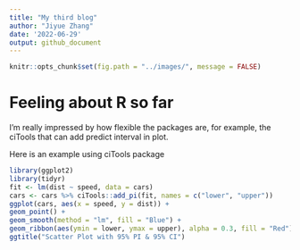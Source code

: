 ```yaml
---
title: "My third blog"
author: "Jiyue Zhang"
date: '2022-06-29'
output: github_document
---
```


```r
knitr::opts_chunk$set(fig.path = "../images/", message = FALSE)
```

# Feeling about R so far
I'm really impressed by how flexible the packages are, for example, the ciTools that can add predict interval in plot.

Here is an example using ciTools package
```r
library(ggplot2)
library(tidyr)
fit <- lm(dist ~ speed, data = cars)
cars <- cars %>% ciTools::add_pi(fit, names = c("lower", "upper"))
ggplot(cars, aes(x = speed, y = dist)) +
geom_point() +
geom_smooth(method = "lm", fill = "Blue") +
geom_ribbon(aes(ymin = lower, ymax = upper), alpha = 0.3, fill = "Red") +
ggtitle("Scatter Plot with 95% PI & 95% CI")
```